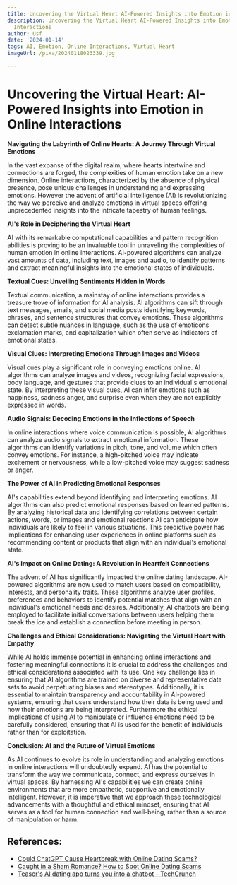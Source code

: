 ```yaml
---
title: Uncovering the Virtual Heart AI-Powered Insights into Emotion in Online Interactions
description: Uncovering the Virtual Heart AI-Powered Insights into Emotion in Online
  Interactions
author: Usf
date: '2024-01-14'
tags: AI, Emotion, Online Interactions, Virtual Heart
imageUrl: /pixa/20240118023339.jpg

---
```

# Uncovering the Virtual Heart: AI-Powered Insights into Emotion  in Online Interactions

**Navigating the Labyrinth of Online Hearts: A  Journey  Through Virtual Emotions**

In the  vast expanse of the digital realm, where hearts intertwine  and connections are forged, the complexities of human emotion take on a  new dimension. Online interactions, characterized by the absence of physical presence, pose unique challenges in understanding and expressing emotions.  However the advent of artificial intelligence (AI) is revolutionizing the way we perceive and analyze emotions in virtual spaces offering  unprecedented insights  into the intricate tapestry of human feelings.

**AI's Role in Deciphering  the  Virtual Heart**

AI with its remarkable computational capabilities and pattern recognition abilities  is proving to  be an invaluable tool in unraveling the complexities of human emotion in online interactions. AI-powered algorithms  can analyze vast amounts of data, including text, images and audio, to  identify patterns and extract meaningful insights into the emotional states of individuals.

**Textual  Cues: Unveiling Sentiments Hidden in Words**

Textual communication, a mainstay of online interactions provides a  treasure trove of information for AI analysis. AI algorithms can sift through text messages, emails,  and social media posts identifying keywords, phrases, and sentence structures that convey emotions. These algorithms can detect subtle nuances in language, such as the use of emoticons exclamation marks, and capitalization which often serve as indicators of emotional  states.

**Visual  Clues: Interpreting Emotions Through Images and Videos**

Visual cues play a significant role in conveying emotions online. AI algorithms can analyze images and videos, recognizing facial expressions, body language, and gestures that provide clues  to  an individual's emotional state. By interpreting these visual cues,  AI can infer emotions such as happiness,  sadness anger, and surprise even when they are not explicitly expressed in  words.

**Audio Signals: Decoding Emotions in the Inflections of  Speech**

In online  interactions where voice communication is  possible, AI algorithms can analyze audio signals  to extract emotional information. These algorithms can identify variations in pitch, tone, and volume which often convey emotions. For instance, a high-pitched voice may  indicate excitement or nervousness, while a low-pitched voice may suggest sadness or anger.

**The Power of AI in Predicting Emotional  Responses**

AI's capabilities  extend beyond identifying and interpreting emotions. AI algorithms can also predict emotional responses  based on learned patterns. By analyzing historical data and identifying correlations between certain  actions,  words,  or images  and emotional reactions AI can anticipate how individuals are likely to feel  in  various  situations. This predictive power has implications for enhancing user experiences in online platforms such as recommending content or products that align with  an individual's emotional state.

**AI's Impact on Online Dating: A Revolution in Heartfelt Connections**

The advent of AI has significantly impacted the  online dating landscape. AI-powered algorithms are now used to  match users based on compatibility, interests, and personality traits. These algorithms analyze  user profiles, preferences and behaviors to identify potential matches that align with an individual's emotional needs and desires. Additionally, AI chatbots are being employed to facilitate initial conversations between users helping them break  the ice and  establish a connection before meeting in person.

**Challenges and Ethical  Considerations: Navigating the Virtual  Heart with Empathy**

While  AI holds immense  potential in enhancing online interactions and fostering meaningful connections it is crucial to address the challenges  and ethical considerations  associated with its use. One  key challenge lies in ensuring that AI algorithms are trained on diverse and representative data sets to avoid perpetuating biases  and stereotypes. Additionally, it  is essential to  maintain transparency  and accountability  in AI-powered systems, ensuring that users understand how  their  data is being  used and how their emotions are being interpreted. Furthermore the ethical implications of using AI to  manipulate or influence emotions need to be carefully considered, ensuring that AI is used for the benefit of individuals rather than for exploitation.

**Conclusion: AI and the Future of Virtual Emotions**

As AI continues to evolve its role in understanding  and analyzing emotions in online interactions will undoubtedly expand. AI has  the potential to transform the way we communicate, connect, and express ourselves in virtual spaces. By harnessing  AI's  capabilities we can create online environments that are more  empathetic, supportive and emotionally intelligent. However, it is imperative that we approach these technological advancements with a  thoughtful  and  ethical mindset, ensuring that AI serves as a tool for human connection and well-being, rather than a source of manipulation or harm.

## References:
- [Could ChatGPT Cause Heartbreak with Online Dating Scams?](https://www.mcafee.com/blogs/privacy-identity-protection/could-chatgpt-cause-heartbreak-with-online-dating-scams/)
- [Caught in a Sham Romance? How to Spot Online Dating Scams](https://www.pcmag.com/how-to/caught-in-a-sham-romance-how-to-spot-online-dating-scams)
- [Teaser's AI dating app turns you into a chatbot - TechCrunch](https://techcrunch.com/2023/06/09/teasers-ai-dating-app-turns-you-into-a-chatbot/)
